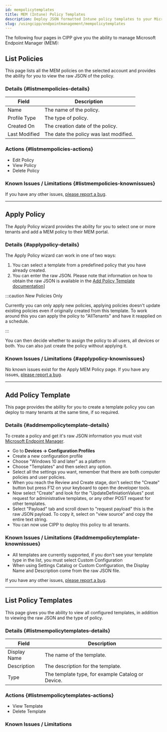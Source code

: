 ```yaml
---
id: mempolicytemplates
title: MEM (Intune) Policy Templates
description: Deploy JSON formatted Intune policy templates to your Microsoft 365 tenants.
slug: /usingcipp/endpointmanagement/mempolicytemplates
---
```


The following four pages in CIPP give you the ability to manage Microsoft Endpoint Manager (MEM):

## List Policies

This page lists all the MEM policies on the selected account and provides the ability for you to view the raw JSON of the policy.

### Details {#listmempolicies-details}

| Field         | Description                            |
| ------------- | -------------------------------------- |
| Name          | The name of the policy.                |
| Profile Type  | The type of policy.                    |
| Created On    | The creation date of the policy.       |
| Last Modified | The date the policy was last modified. |

### Actions {#listmempolicies-actions}

- Edit Policy
- View Policy
- Delete Policy

### Known Issues / Limitations {#listmempolicies-knownissues}

If you have any other issues, [please report a bug](https://github.com/KelvinTegelaar/CIPP/issues/new?assignees=&labels=&template=bug_report.md&title=BUG%3A+).

---

## Apply Policy

The Apply Policy wizard provides the ability for you to select one or more tenants and add a MEM policy to their MEM portal.

### Details {#applypolicy-details}

The Apply Policy wizard can work in one of two ways:

1. You can select a template from a predefined policy that you have already created.
2. You can enter the raw JSON. Please note that information on how to obtain the raw JSON is available in the [Add Policy Template documentation](https://cipp.app/docs/user/usingcipp/endpointmanagement/mempolicytemplates/#add-policy-template)]

:::caution New Policies Only

Currently you can only apply new policies, applying policies doesn't update existing policies even if originally created from this template. To work around this you can apply the policy to "AllTenants" and have it reapplied on a schedule.

:::

You can then decide whether to assign the policy to all users, all devices or both. You can also just create the policy without applying it.

### Known Issues / Limitations {#applypolicy-knownissues}

No known issues exist for the Apply MEM Policy page. If you have any issues, [please report a bug](https://github.com/KelvinTegelaar/CIPP/issues/new?assignees=&labels=&template=bug_report.md&title=BUG%3A+).

---

## Add Policy Template

This page provides the ability for you to create a template policy you can deploy to many tenants at the same time, if so required.

### Details {#addmempolicytemplate-details}

To create a policy and get it's raw JSON information you must visit [Microsoft Endpoint Manager](https://endpoint.microsoft.com).

- Go to **Devices -> Configuration Profiles**
- Create a new configuration profile
- Choose "Windows 10 and later" as a platform
- Choose "Templates" and then select any option.
- Select all the settings you want, remember that there are both computer policies and user policies.
- When you reach the Review and Create stage, don't select the "Create" button but press F12 on your keyboard to open the developer tools.
- Now select "Create" and look for the "UpdateDefiniationValues" post request for administrative templates, or any other POST request for other templates.
- Select "Payload" tab and scroll down to "request payload" this is the raw JSON payload. To copy it, select on "view source" and copy the entire text string.
- You can now use CIPP to deploy this policy to all tenants.

### Known Issues / Limitations {#addmempolicytemplate-knownissues}

- All templates are currently supported, if you don't see your template type in the list, you must select Custom Configuration
- When using Settings Catalog or Custom Configuration, the Display Name and Description come from the raw JSON file.

If you have any other issues, [please report a bug](https://github.com/KelvinTegelaar/CIPP/issues/new?assignees=&labels=&template=bug_report.md&title=BUG%3A+).

---

## List Policy Templates

This page gives you the ability to view all configured templates, in addition to viewing the raw JSON and the type of policy.

### Details {#listmempolicytemplates-details}

| Field        | Description                                       |
| ------------ | ------------------------------------------------- |
| Display Name | The name of the template.                         |
| Description  | The description for the template.                 |
| Type         | The template type, for example Catalog or Device. |

### Actions {#listmempolicytemplates-actions}

- View Template
- Delete Template

### Known Issues / Limitations

<NoKnownIssues />
